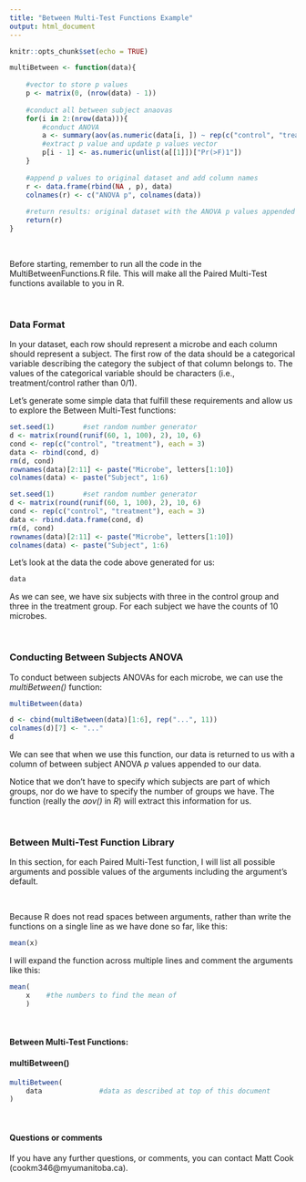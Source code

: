 ```yaml
---
title: "Between Multi-Test Functions Example"
output: html_document
---
```



```r
knitr::opts_chunk$set(echo = TRUE)
```


```r

multiBetween <- function(data){
    
    #vector to store p values
    p <- matrix(0, (nrow(data) - 1))
    
    #conduct all between subject anaovas
    for(i in 2:(nrow(data))){
        #conduct ANOVA
        a <- summary(aov(as.numeric(data[i, ]) ~ rep(c("control", "treatment"), each = 3)))
        #extract p value and update p values vector
        p[i - 1] <- as.numeric(unlist(a[[1]])["Pr(>F)1"])
    }
    
    #append p values to original dataset and add column names
    r <- data.frame(rbind(NA , p), data)
    colnames(r) <- c("ANOVA p", colnames(data))
    
    #return results: original dataset with the ANOVA p values appended
    return(r)
}


```

<br>

Before starting, remember to run all the code in the MultiBetweenFunctions.R file. This will make all the Paired Multi-Test functions available to you in R.

<br>

### Data Format

In your dataset, each row should represent a microbe and each column should represent a subject. The first row of the data should be a categorical variable describing the category the subject of that column belongs to. The values of the categorical variable should be characters (i.e., treatment/control rather than 0/1). 

Let's generate some simple data that fulfill these requirements and allow us to explore the Between Multi-Test functions:


```r
set.seed(1)       #set random number generator
d <- matrix(round(runif(60, 1, 100), 2), 10, 6)
cond <- rep(c("control", "treatment"), each = 3)
data <- rbind(cond, d)
rm(d, cond)
rownames(data)[2:11] <- paste("Microbe", letters[1:10])
colnames(data) <- paste("Subject", 1:6)
```


```r
set.seed(1)       #set random number generator
d <- matrix(round(runif(60, 1, 100), 2), 10, 6)
cond <- rep(c("control", "treatment"), each = 3)
data <- rbind.data.frame(cond, d)
rm(d, cond)
rownames(data)[2:11] <- paste("Microbe", letters[1:10])
colnames(data) <- paste("Subject", 1:6)
```

Let's look at the data the code above generated for us:

```r
data
```


As we can see, we have six subjects with three in the control group and three in the treatment group. For each subject we have the counts of 10 microbes.

<br>

### Conducting Between Subjects ANOVA

To conduct between subjects ANOVAs for each microbe, we can use the *multiBetween()* function:

```r
multiBetween(data)
```

```r
d <- cbind(multiBetween(data)[1:6], rep("...", 11))
colnames(d)[7] <- "..."
d
```

We can see that when we use this function, our data is returned to us with a column of between subject ANOVA *p* values appended to our data.

Notice that we don't have to specify which subjects are part of which groups, nor do we have to specify the number of groups we have. The function (really the *aov()* in *R*) will extract this information for us.

<br>

### Between Multi-Test Function Library

In this section, for each Paired Multi-Test function, I will list all possible arguments and possible values of the arguments including the argument's default.

<br>

Because R does not read spaces between arguments, rather than write the functions on a single line as we have done so far, like this:


```r
mean(x)
```


I will expand the function across multiple lines and comment the arguments like this:

```r
mean(
    x    #the numbers to find the mean of
    )
```

<br>

#### Between Multi-Test Functions:


#### multiBetween()

```r
multiBetween(
    data              #data as described at top of this document
)
```

<br>



#### Questions or comments

If you have any further questions, or comments, you can contact Matt Cook (cookm346@myumanitoba.ca).



<br>
<br>
<br>
<br>
<br>
<br>
<br>
<br>
<br>
<br>











